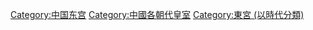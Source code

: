[[Category:中国东宫|Category:中国东宫]]
[[Category:中國各朝代皇室|Category:中國各朝代皇室]]
[[Category:東宮_(以時代分類)|Category:東宮 (以時代分類)]]